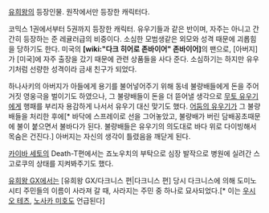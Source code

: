 [[유희왕]]의 등장인물. 원작에서만 등장한 캐릭터다.

코믹스 1권에서부터 5권까지 등장한 캐릭터. 유우기들과 같은 반이며, 자주는 아니고 간간히 등장하는 준 레귤러급의 비중이다. 소심한 모범생같은 외모와 성격 때문에 괴롭힘을 당하기도 한다. 미국의 '''[wiki:"다크 히어로 존바이어" 존바이어]'''의 팬으로, [아버지]가 [미국]에 자주 출장을 갔기 때문에 관련 상품들을 사다 준다. 소심하기는 하지만 유우기처럼 선량한 성격이라 금새 친구가 되었다.

하나사키의 아버지가 아들에게 용기를 불어넣어주기 위해 동네 불량배들에게 돈을 주어 거짓 영웅극을 벌이기도 하였으나, 그 불량배들이 돈을 더 뜯어낼 생각으로 [[무토 유우기]]에게 행패를 부리자 용감하게 나서서 유우기 대신 맞기도 했다. [[어둠의 유우기]]가 그 불량배들을 처리한 후에[* 바닥에 스프레이로 선을 그어놓았고, 불량배가 버린 담배꽁초때문에 불이 붙으면서 불바다가 된다. 불량배들은 유우기의 의도대로 바다 위로 다이빙해서 목숨은 건진다.] 아버지는 자신의 생각이 틀렸음을 깨닫게 된다.

[[카이바 세토]]의 Death-T편에서는 죠노우치의 부탁으로 심장 발작으로 병원에 실려간 스고로쿠의 상태를 지켜봐주기도 했다.

[[유희왕 GX]]에서는 [유희왕 GX/다크니스 편|다크니스 편] 당시 다크니스에 의해 도미노 시티 주민들의 이름이 사라져 갈 때, 사라지는 주민 중 하나로 묘사되었다.[* 이는 [[우시오 테츠]], [[노사카 미호]]도 언급된다]
